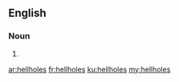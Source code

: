 {{also|Hellholes|hell-holes|hell holes|Hell holes}}
==English==

===Noun===
{{head|en|noun plural form}}

# {{plural of|hellhole|lang=en}}

[[ar:hellholes]]
[[fr:hellholes]]
[[ku:hellholes]]
[[my:hellholes]]